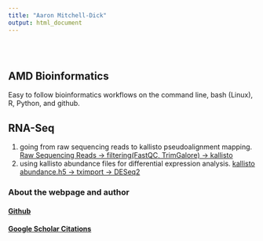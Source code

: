 ---
title: "Aaron Mitchell-Dick"
output: html_document
---

<style type="text/css">
.title {
  display: none;
}
  margin-right: 10px;
}

</style>

<div class="row" style="padding-top: 30px;">
<div class="col-sm-6">

# **AMD Bioinformatics**

Easy to follow bioinformatics workflows on the command line, bash (Linux), R, Python, and github.

## RNA-Seq

1. going from raw sequencing reads to kallisto pseudoalignment mapping.
    [Raw Sequencing Reads -> filtering(FastQC, TrimGalore) -> kallisto](https://aaronmitchd.github.io/RNA_Seq/raw_seq_reads_to_kallisto.html)
2. using kallisto abundance files for differential expression analysis.
    [kallisto abundance.h5 -> tximport -> DESeq2](https://aaronmitchd.github.io/RNA_Seq/kallisto_h5_to_tximport_to_DESeq2_eval.html)

</div>
<div class="col-sm-6">

### About the webpage and author
#### [Github](https://aaronmitchd.github.io/RNA_Seq/About-and-References.html)
#### [Google Scholar Citations](https://tinyurl.com/AMD-GS-CV)


</a>
</div>
